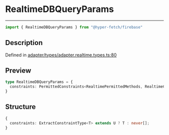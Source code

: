 

# RealtimeDBQueryParams

<div class="api-docs__separator" data-reactroot="">

---

</div><div class="api-docs__import" data-reactroot="">

```ts
import { RealtimeDBQueryParams } from "@hyper-fetch/firebase"
```

</div><div class="api-docs__section">

## Description

</div><div class="api-docs__description"><span class="api-docs__do-not-parse">



</span></div><p class="api-docs__definition">

Defined in [adapter/types/adapter.realtime.types.ts:80](https://github.com/BetterTyped/hyper-fetch/blob/cc329b91/packages/adapter-firebase/src/adapter/types/adapter.realtime.types.ts#L80)

</p><div class="api-docs__section">

## Preview

</div><div class="api-docs__preview type">

```ts
type RealtimeDBQueryParams = {
  constraints: PermittedConstraints<RealtimePermittedMethods, RealtimeConstraintsUnion | SharedQueryConstraints>[]; 
}
```

</div><div class="api-docs__section">

## Structure

</div><div class="api-docs__returns">

```ts
{
  constraints: ExtractConstraintType<T> extends U ? T : never[];
}
```

</div>